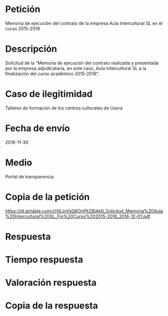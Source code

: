 Petición
========

Memoria de ejecución del contrato de la empresa Aula Intercultural SL en
el curso 2015-2016

Descripción
===========

Solicitud de la "Memoria de ejecución del contrato realizada y
presentada por la empresa adjudicataria, en este caso, Aula
Intercultural SL a la finalización del curso académico 2015-2016".

Caso de ilegitimidad
====================

Talleres de formación de los centros culturales de Usera

Fecha de envío
==============

2016-11-30

Medio
=====

Portal de transparencia

Copia de la petición
====================

<https://dl.airtable.com/cHXJnVsQ6OriPkZBiAk6_Solicitud_Memoria%20Aula%20Intercultural%20SL_Fin%20Curso%202015-2016_2016-12-01.pdf>

Respuesta
=========

Tiempo respuesta
================

Valoración respuesta
====================

Copia de la respuesta
=====================

